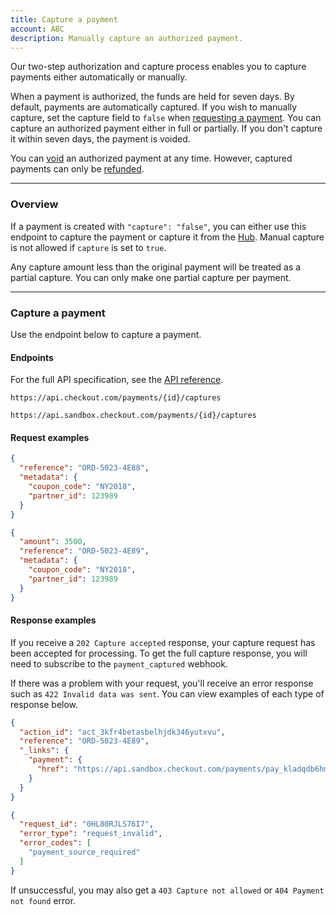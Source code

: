 ```yaml
---
title: Capture a payment
account: ABC
description: Manually capture an authorized payment.
---
```


Our two-step authorization and capture process enables you to capture payments either automatically or manually.

When a payment is authorized, the funds are held for seven days. By default, payments are automatically captured. If you wish to manually capture, set the capture field to `false` when [requesting a payment](/payments/accept-payments/request-a-card-payment). You can capture an authorized payment either in full or partially. If you don't capture it within seven days, the payment is voided.

<TipBox variant="tip">

You can [void](/payments/manage-payments/void-a-payment) an authorized payment at any time. However, captured payments can only be [refunded](/payments/manage-payments/refund-a-payment).

</TipBox>

---

### Overview

If a payment is created with `"capture": "false"`, you can either use this endpoint to capture the payment or capture it from the [Hub](https://hub.checkout.com/v2). Manual capture is not allowed if `capture` is set to `true`.

<TipBox variant="info" title="Partial captures">

Any capture amount less than the original payment will be treated as a partial capture. You can only make one partial capture per payment.

</TipBox>

---

### Capture a payment

Use the endpoint below to capture a payment.

#### Endpoints

For the full API specification, see the [API reference](https://api-reference.checkout.com/).

<tabs>
<tab title="Live">
<LineCodeWrapper type="post">

`https://api.checkout.com/payments/{id}/captures`

</LineCodeWrapper>
</tab>
<tab title="Sandbox">
<LineCodeWrapper type="post">

`https://api.sandbox.checkout.com/payments/{id}/captures`

</LineCodeWrapper>
</tab>
</tabs>

#### Request examples

<tabs>
<tab title="Full capture">

```json
{
  "reference": "ORD-5023-4E88",
  "metadata": {
    "coupon_code": "NY2018",
    "partner_id": 123989
  }
}
```

</tab>
<tab title="Partial capture">

```json
{
  "amount": 3500,
  "reference": "ORD-5023-4E89",
  "metadata": {
    "coupon_code": "NY2018",
    "partner_id": 123989
  }
}
```

</tab>
</tabs>

#### Response examples

If you receive a `202 Capture accepted` response, your capture request has been accepted for processing. To get the full capture response, you will need to subscribe to the `payment_captured` webhook.

If there was a problem with your request, you'll receive an error response such as `422 Invalid data was sent`. You can view examples of each type of response below.

<tabs>
<tab title="202 Capture accepted">

```json
{
  "action_id": "act_3kfr4betasbelhjdk346yutxvu",
  "reference": "ORD-5023-4E89",
  "_links": {
    "payment": {
      "href": "https://api.sandbox.checkout.com/payments/pay_kladqdb6hm5ebggtq45rtzjati"
    }
  }
}
```

</tab>
<tab title="422 Invalid data was sent">

```json
{
  "request_id": "0HL80RJLS76I7",
  "error_type": "request_invalid",
  "error_codes": [
    "payment_source_required"
  ]
}
```

</tab>
</tabs>

<TipBox variant="info">

If unsuccessful, you may also get a `403 Capture not allowed` or `404 Payment not found` error.

</TipBox>